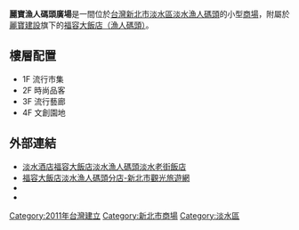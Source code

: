 {{Shopping Bazaar Information
| company_name       = 麗寶漁人碼頭廣場<br/>（福容大飯店股份有限公司淡水漁人碼頭分公司）
| company_name_en    = MARIANBAY PLAZA
| company_logo       = 
| company_slogan     = 
| abbreviated_name   = 
| open_date          = 2011年
| closing_date       =
| country            = 新北市
| location           = {{ROC-TW}} [[新北市|新北市]][[淡水區|淡水區]]觀海路91號
| zip_code           = 
| telephone_no       = +886 2 2895-9926
| floors             = 地上4層
| floor_area         = 
| parking            = 
| developer          = 
| key_people         = 
| manager            = [[福容大飯店|福容大飯店股份有限公司]]
| major_shareholder  =
| num_employees      = 
| revenue            = 
| accounting_period  = 
| parent             = 
| homepage           = 
| footnotes          =
| width              = 350px
}}

'''麗寶漁人碼頭廣場'''是一間位於[[台灣|台灣]][[新北市|新北市]][[淡水區|淡水區]][[淡水漁人碼頭|淡水漁人碼頭]]的小型[[商場|商場]]，附屬於[[麗寶建設|麗寶建設]]旗下的[[福容大飯店|福容大飯店（漁人碼頭）]]。

==樓層配置==
*1F 流行市集
*2F 時尚品客
*3F 流行藝廊
*4F 文創園地

==外部連結==
*[http://www.fullon-hotels.com.tw/fw/ 淡水酒店福容大飯店淡水漁人碼頭淡水老街飯店]{{Wayback|url=http://www.fullon-hotels.com.tw/fw/ |date=20181224074108 }}
*[https://tour.ntpc.gov.tw/zh-tw/Attraction/Detail?wnd_id=60&id=402553 福容大飯店淡水漁人碼頭分店-新北市觀光旅遊網]{{Wayback|url=https://tour.ntpc.gov.tw/zh-tw/Attraction/Detail?wnd_id=60&id=402553 |date=20181224121901 }}
*{{facebook|marinabayplaza|麗寶漁人碼頭廣場}}{{zh-tw}}
*{{facebook|福容大飯店淡水漁人碼頭-221519937874537|福容大飯店 淡水漁人碼頭}}

{{台灣購物中心}}

[[Category:2011年台灣建立|Category:2011年台灣建立]]
[[Category:新北市商場|Category:新北市商場]] 
[[Category:淡水區|Category:淡水區]]